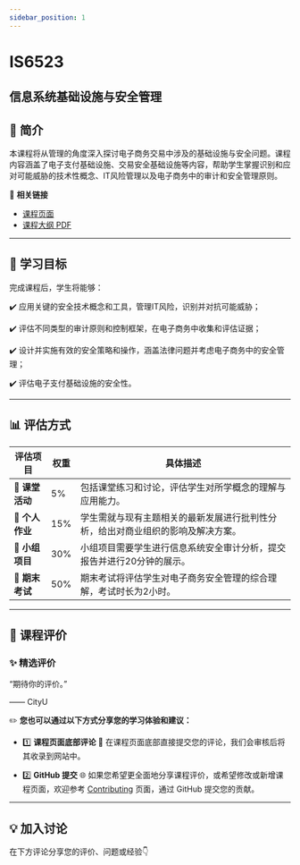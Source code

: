 ```yaml
---
sidebar_position: 1
---
```


# IS6523
## 信息系统基础设施与安全管理

## **📘 简介**
本课程将从管理的角度深入探讨电子商务交易中涉及的基础设施与安全问题。课程内容涵盖了电子支付基础设施、交易安全基础设施等内容，帮助学生掌握识别和应对可能威胁的技术性概念、IT风险管理以及电子商务中的审计和安全管理原则。

🔗 **相关链接**
- [课程页面](https://www.cityu.edu.hk/catalogue/pg/202526/course/IS6523.htm)
- [课程大纲 PDF](https://www.cityu.edu.hk/catalogue/pg/202526/course/IS6523.pdf)

---

## **🎯 学习目标**

完成课程后，学生将能够：

✔️ 应用关键的安全技术概念和工具，管理IT风险，识别并对抗可能威胁；

✔️ 评估不同类型的审计原则和控制框架，在电子商务中收集和评估证据；

✔️ 设计并实施有效的安全策略和操作，涵盖法律问题并考虑电子商务中的安全管理；

✔️ 评估电子支付基础设施的安全性。

---

## **📊 评估方式**

| **评估项目**          | **权重** | **具体描述**                                                                                       |
|----------------------|---------|---------------------------------------------------------------------------------------------------|
| **📄 课堂活动**       | 5%      | 包括课堂练习和讨论，评估学生对所学概念的理解与应用能力。                                          |
| **📄 个人作业**       | 15%     | 学生需就与现有主题相关的最新发展进行批判性分析，给出对商业组织的影响及解决方案。                    |
| **📄 小组项目**       | 30%     | 小组项目需要学生进行信息系统安全审计分析，提交报告并进行20分钟的展示。                           |
| **📝 期末考试**       | 50%     | 期末考试将评估学生对电子商务安全管理的综合理解，考试时长为2小时。                               |

---

## **💬 课程评价**

### ✨ **精选评价**
<div className={commentStyles.commentBox}>
    <p className={commentStyles.commentText}>
        “期待你的评价。”
    </p>
    <p className={commentStyles.commentAuthor}>—— CityU</p>
</div>

✏️ **您也可以通过以下方式分享您的学习体验和建议：**

- 1️⃣ **课程页面底部评论**
💬 在课程页面底部直接提交您的评论，我们会审核后将其收录到网站中。

- 2️⃣ **GitHub 提交**
🌐 如果您希望更全面地分享课程评价，或希望修改或新增课程页面，欢迎参考 [Contributing](/contributing) 页面，通过 GitHub 提交您的贡献。


---

## **💡 加入讨论**

在下方评论分享您的评价、问题或经验👇
<Utterances />
